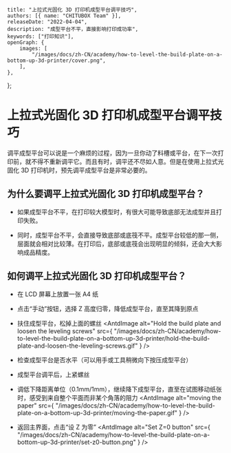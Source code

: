 	title: "上拉式光固化 3D 打印机成型平台调平技巧",
	authors: [{ name: "CHITUBOX Team" }],
	releaseDate: "2022-04-04",
	description: "成型平台不平，直接影响打印成功率",
	keywords: ["打印知识"],
	openGraph: {
		images: [
			"/images/docs/zh-CN/academy/how-to-level-the-build-plate-on-a-bottom-up-3d-printer/cover.png",
		],
	},
};

# 上拉式光固化 3D 打印机成型平台调平技巧

调平成型平台可以说是一个麻烦的过程，因为一旦你动了料槽或平台，在下一次打印前，就不得不重新调平它。而且有时，调平还不尽如人意。但是在使用上拉式光固化 3D 打印机时，预先调平成型平台是非常必要的。

## 为什么要调平上拉式光固化 3D 打印机成型平台？

-   如果成型平台不平，在打印较大模型时，有很大可能导致底部无法成型并且打印失败。

-   同时，成型平台不平，会直接导致底部或底筏不平。成型平台较低的那一侧，层面就会相对比较薄。在打印后，底部或底筏会出现明显的倾斜，还会大大影响成品精度。

<ImageContainer>
	<AntdImage
		alt="uneven raft and thicker raft"
		src={
			"/images/docs/zh-CN/academy/how-to-level-the-build-plate-on-a-bottom-up-3d-printer/uneven-raft-and-thicker-raft.jpg"
		}
	/>
</ImageContainer>

## 如何调平上拉式光固化 3D 打印机成型平台？

-   在 LCD 屏幕上放置一张 A4 纸
-   点击“手动”按钮，选择 Z 高度归零，降低成型平台，直至其降到原点

    <ImageContainer>
    	<AntdImage
    		alt="manual button on the printer"
    		src={
    			"/images/docs/zh-CN/academy/how-to-level-the-build-plate-on-a-bottom-up-3d-printer/manual-button-on-the-printer.png"
    		}
    	/>
    </ImageContainer>
    <ImageContainer>
    	<AntdImage
    		alt="z height"
    		src={
    			"/images/docs/zh-CN/academy/how-to-level-the-build-plate-on-a-bottom-up-3d-printer/z-height.png"
    		}
    	/>
    </ImageContainer>

-   扶住成型平台，松掉上面的螺丝
    <ImageContainer>
    	<AntdImage
    		alt="Hold the build plate and loosen the leveling screws"
    		src={
    			"/images/docs/zh-CN/academy/how-to-level-the-build-plate-on-a-bottom-up-3d-printer/hold-the-build-plate-and-loosen-the-leveling-screws.gif"
    		}
    	/>
    </ImageContainer>
-   检查成型平台是否水平（可以用手或工具稍微向下按压成型平台）
-   成型平台调平后，上紧螺丝
-   调低下降距离单位（0.1mm/1mm），继续降下成型平台，直至在试图移动纸张时，感受到来自整个平面而非某个角落的阻力
    <ImageContainer>
    	<AntdImage
    		alt="moving the paper"
    		src={
    			"/images/docs/zh-CN/academy/how-to-level-the-build-plate-on-a-bottom-up-3d-printer/moving-the-paper.gif"
    		}
    	/>
    </ImageContainer>
-   返回主界面，点击“设 Z 为零”
    <ImageContainer>
    	<AntdImage
    		alt="Set Z=0 button"
    		src={
    			"/images/docs/zh-CN/academy/how-to-level-the-build-plate-on-a-bottom-up-3d-printer/set-z0-button.png"
    		}
    	/>
    </ImageContainer>
